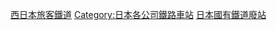[[Category:西日本旅客鐵道|]]
[[Category:日本各公司鐵路車站|Category:日本各公司鐵路車站]]
[[Category:日本國有鐵道廢站|]]
{{DEFAULTSORT:JR West}}
